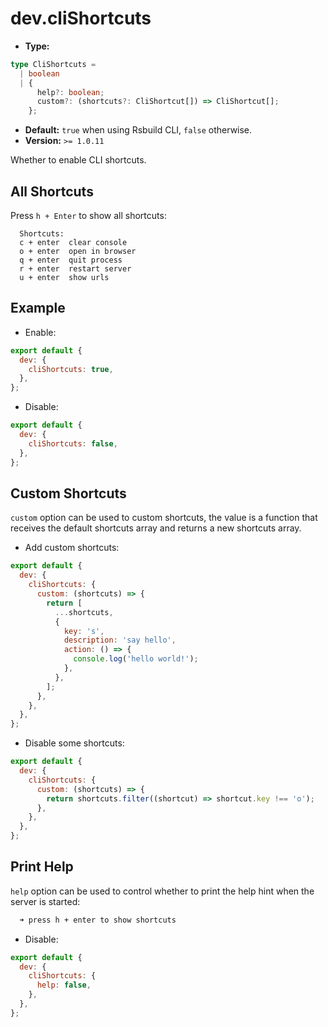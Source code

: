 # dev.cliShortcuts

- **Type:**

```ts
type CliShortcuts =
  | boolean
  | {
      help?: boolean;
      custom?: (shortcuts?: CliShortcut[]) => CliShortcut[];
    };
```

- **Default:** `true` when using Rsbuild CLI, `false` otherwise.
- **Version:** `>= 1.0.11`

Whether to enable CLI shortcuts.

## All Shortcuts

Press `h + Enter` to show all shortcuts:

```
  Shortcuts:
  c + enter  clear console
  o + enter  open in browser
  q + enter  quit process
  r + enter  restart server
  u + enter  show urls
```

## Example

- Enable:

```js
export default {
  dev: {
    cliShortcuts: true,
  },
};
```

- Disable:

```js
export default {
  dev: {
    cliShortcuts: false,
  },
};
```

## Custom Shortcuts

`custom` option can be used to custom shortcuts, the value is a function that receives the default shortcuts array and returns a new shortcuts array.

- Add custom shortcuts:

```js
export default {
  dev: {
    cliShortcuts: {
      custom: (shortcuts) => {
        return [
          ...shortcuts,
          {
            key: 's',
            description: 'say hello',
            action: () => {
              console.log('hello world!');
            },
          },
        ];
      },
    },
  },
};
```

- Disable some shortcuts:

```js
export default {
  dev: {
    cliShortcuts: {
      custom: (shortcuts) => {
        return shortcuts.filter((shortcut) => shortcut.key !== 'o');
      },
    },
  },
};
```

## Print Help

`help` option can be used to control whether to print the help hint when the server is started:

```bash
  ➜ press h + enter to show shortcuts
```

- Disable:

```js
export default {
  dev: {
    cliShortcuts: {
      help: false,
    },
  },
};
```
